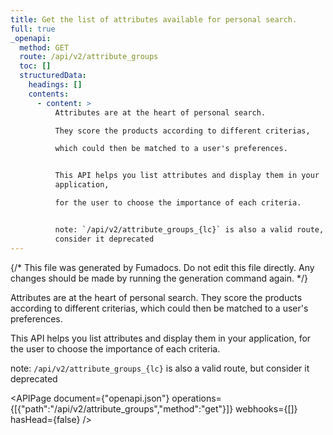 ```yaml
---
title: Get the list of attributes available for personal search.
full: true
_openapi:
  method: GET
  route: /api/v2/attribute_groups
  toc: []
  structuredData:
    headings: []
    contents:
      - content: >
          Attributes are at the heart of personal search.

          They score the products according to different criterias,

          which could then be matched to a user's preferences.


          This API helps you list attributes and display them in your
          application,

          for the user to choose the importance of each criteria.


          note: `/api/v2/attribute_groups_{lc}` is also a valid route, but
          consider it deprecated
---
```


{/* This file was generated by Fumadocs. Do not edit this file directly. Any changes should be made by running the generation command again. */}

Attributes are at the heart of personal search.
They score the products according to different criterias,
which could then be matched to a user's preferences.

This API helps you list attributes and display them in your application,
for the user to choose the importance of each criteria.

note: `/api/v2/attribute_groups_{lc}` is also a valid route, but consider it deprecated


<APIPage document={"openapi.json"} operations={[{"path":"/api/v2/attribute_groups","method":"get"}]} webhooks={[]} hasHead={false} />